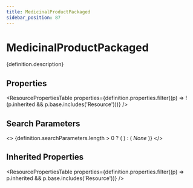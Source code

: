 ```yaml
---
title: MedicinalProductPackaged
sidebar_position: 87
---
```



# MedicinalProductPackaged

<p>{definition.description}</p>

## Properties

<ResourcePropertiesTable properties={definition.properties.filter((p) => !(p.inherited && p.base.includes('Resource')))} />

## Search Parameters

<>
  {definition.searchParameters.length > 0 ? (
    <SearchParamsTable searchParams={definition.searchParameters} />
  ) : (
    <em>None</em>
  )}
</>

## Inherited Properties

<ResourcePropertiesTable properties={definition.properties.filter((p) => p.inherited && p.base.includes('Resource'))} />


